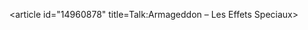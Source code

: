 <article id="14960878" title=Talk:Armageddon – Les Effets Speciaux>
	<talkpage id="14960878" title="Talk:Armageddon – Les Effets Speciaux">
{{WikiProject Amusement Parks|disney-importance=mid|disney=yes|class=start|importance=low}}
{{WP Disney|class=stub}}
	</talkpage>
</article>